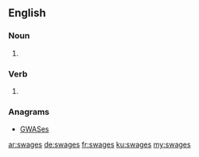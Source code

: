==English==

===Noun===
{{head|en|plural}}

# {{plural of|swage|lang=en}}

===Verb===
{{head|en|verb form}}

# {{en-third-person singular of|swage}}

===Anagrams===
* [[GWASes#English|GWASes]]

[[ar:swages]]
[[de:swages]]
[[fr:swages]]
[[ku:swages]]
[[my:swages]]